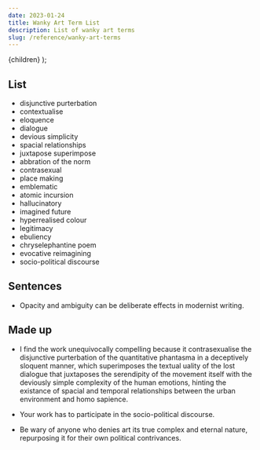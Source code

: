 ```yaml
---
date: 2023-01-24
title: Wanky Art Term List
description: List of wanky art terms
slug: /reference/wanky-art-terms
---
```



  <PostLayout pageContext={pageContext}>{children}</PostLayout>
);

## List

- disjunctive purterbation
- contextualise
- eloquence
- dialogue
- devious simplicity
- spacial relationships
- juxtapose superimpose
- abbration of the norm
- contrasexual
- place making
- emblematic
- atomic incursion
- hallucinatory
- imagined future
- hyperrealised colour
- legitimacy
- ebuliency
- chryselephantine poem
- evocative reimagining
- socio-political discourse

## Sentences

- Opacity and ambiguity can be deliberate effects in modernist writing.

## Made up

- I find the work unequivocally compelling because it contrasexualise the disjunctive purterbation of the quantitative phantasma in a deceptively sloquent manner, which superimposes the textual uality of the lost dialogue that juxtaposes the serendipity of the movement itself with the deviously simple complexity of the human emotions, hinting the existance of spacial and temporal relationships between the urban environment and homo sapience.

- Your work has to participate in the socio-political discourse.

- Be wary of anyone who denies art its true complex and eternal nature, repurposing it for their own political contrivances.